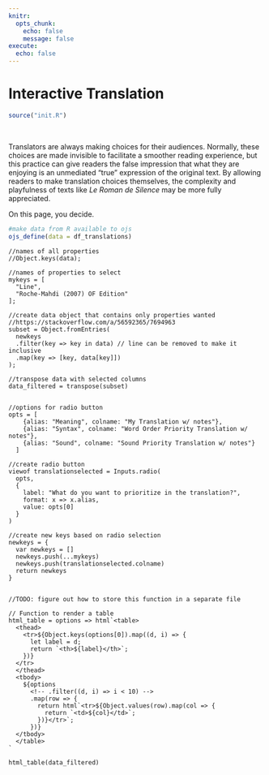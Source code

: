 ```yaml
---
knitr:
  opts_chunk:
    echo: false
    message: false
execute:
  echo: false
---
```


# Interactive Translation

```r
source("init.R")
```

&nbsp;

Translators are always making choices for their audiences. Normally, these choices are made invisible to facilitate a smoother reading experience, but this practice can give readers the false impression that what they are enjoying is an unmediated "true" expression of the original text. By allowing readers to make translation choices themselves, the complexity and playfulness of texts like _Le Roman de Silence_ may be more fully appreciated.

On this page, you decide.


<!-- ```{r} -->
<!-- kable(df_translations %>% select(Line, `Roche-Mahdi (2007) OF Edition`, `My Translation w/ notes`) %>% slice_head(n = 10),  -->
<!--       # caption = "Here's a caption",  -->
<!--       #escape = FALSE needed so explicit HTML in table will render as HTML -->
<!--       escape = FALSE) %>%  -->
<!--   kableExtra::column_spec(2, width = "6cm") -->

<!-- ``` -->





```r
#make data from R available to ojs
ojs_define(data = df_translations)
```

```ojs
//names of all properties
//Object.keys(data); 

//names of properties to select
mykeys = [
  "Line",
  "Roche-Mahdi (2007) OF Edition"
]; 

//create data object that contains only properties wanted
//https://stackoverflow.com/a/56592365/7694963
subset = Object.fromEntries(
  newkeys
  .filter(key => key in data) // line can be removed to make it inclusive
  .map(key => [key, data[key]])
);

//transpose data with selected columns
data_filtered = transpose(subset)


```


```ojs
//options for radio button
opts = [
    {alias: "Meaning", colname: "My Translation w/ notes"},
    {alias: "Syntax", colname: "Word Order Priority Translation w/ notes"},
    {alias: "Sound", colname: "Sound Priority Translation w/ notes"}
  ]

//create radio button
viewof translationselected = Inputs.radio(
  opts, 
  {
    label: "What do you want to prioritize in the translation?",
    format: x => x.alias,
    value: opts[0]
  }
)

//create new keys based on radio selection
newkeys = {
  var newkeys = []
  newkeys.push(...mykeys)
  newkeys.push(translationselected.colname)
  return newkeys
}


```


```ojs
//TODO: figure out how to store this function in a separate file

// Function to render a table
html_table = options => html`<table>
  <thead>
    <tr>${Object.keys(options[0]).map((d, i) => {
      let label = d;
      return `<th>${label}</th>`;
    })}
  </tr>
  </thead>
  <tbody>
    ${options
      <!-- .filter((d, i) => i < 10) -->
      .map(row => {
        return html`<tr>${Object.values(row).map(col => {
          return `<td>${col}</td>`;
        })}</tr>`;
      })}
  </tbody>
  </table>
`

html_table(data_filtered)


```



<!-- ```{ojs print_table} -->
<!-- Inputs.table(data_filtered) -->
<!-- ``` -->



<!-- ```{r} -->
<!-- knitr::include_app("https://lindsayevanslee.shinyapps.io/silence-app/", -->
<!--   height = "600px") -->
<!-- ``` -->


